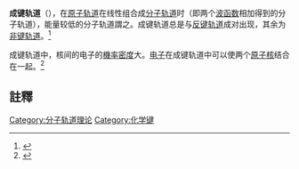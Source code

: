 {{NoteTA|G1=Chemistry}}

'''成键轨道'''（{{lang-en|Bonding orbital；Bonding molecular orbital}}），在[[原子轨道|原子轨道]]在线性组合成[[分子轨道|分子轨道]]时（即两个[[波函数|波函数]]相加得到的分子轨道），能量较低的分子轨道謂之。成键轨道总是与[[反键轨道|反键轨道]]成对出现，其余为[[非键轨道|非键轨道]]。<ref>{{Cite journal|last=Mulliken|first=Robert S.|date=1932|title=Electronic Structures of Polyatomic Molecules and Valence. II. General Considerations|journal=Physical Review|volume=41|issue=1|pages=49–71|doi=10.1103/physrev.41.49}}</ref>

成键轨道中，核间的电子的[[機率密度|機率密度]]大。[[电子|电子]]在成键轨道中可以使两个[[原子核|原子核]]结合在一起。<ref>{{Cite journal|last=Sannigrahi|first=A. B.|last2=Kar|first2=Tapas|date=1988-08-01|title=Molecular orbital theory of bond order and valency|url=https://archive.org/details/sim_journal-of-chemical-education_1988-08_65_8/page/674|journal=Journal of Chemical Education|volume=65|issue=8|page=674|doi=10.1021/ed065p674|issn=0021-9584}}</ref>

==註釋==
{{reflist}}

{{Chemical bonding theory|state=autocollapse}}
{{chem-stub}}

[[Category:分子轨道理论|Category:分子轨道理论]]
[[Category:化学键|Category:化学键]]